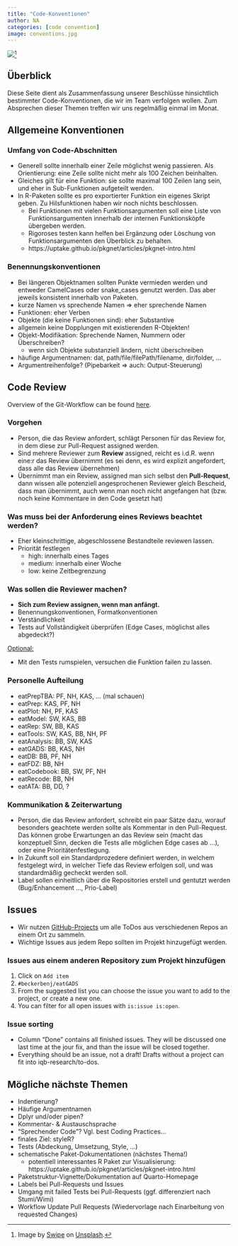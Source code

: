 ```yaml
---
title: "Code-Konventionen"
author: NA
categories: [code convention]
image: conventions.jpg
---
```


![](conventions.jpg)[^1]

[^1]: Image by [Swipe](https://unsplash.com/de/@swipe9?utm_content=creditCopyText&utm_medium=referral&utm_source=unsplash) on [Unsplash](https://unsplash.com/de/fotos/eine-kamera-die-auf-einem-stativ-in-einem-bankettsaal-aufgestellt-ist-AwBKMgnAM3o).

## Überblick

Diese Seite dient als Zusammenfassung unserer Beschlüsse hinsichtlich bestimmter Code-Konventionen, die wir im Team verfolgen wollen. Zum Absprechen dieser Themen treffen wir uns regelmäßig einmal im Monat.

## Allgemeine Konventionen

### Umfang von Code-Abschnitten

-   Generell sollte innerhalb einer Zeile möglichst wenig passieren. Als Orientierung: eine Zeile sollte nicht mehr als 100 Zeichen beinhalten.
-   Gleiches gilt für eine Funktion: sie sollte maximal 100 Zeilen lang sein, und eher in Sub-Funktionen aufgeteilt werden.
-   In R-Paketen sollte es pro exportierter Funktion ein eigenes Skript geben. Zu Hilsfunktionen haben wir noch nichts beschlossen.
    -   Bei Funktionen mit vielen Funktionsargumenten soll eine Liste von Funktionsargumenten innerhalb der internen Funktionsköpfe übergeben werden.
    -   Rigoroses testen kann helfen bei Ergänzung oder Löschung von Funktionsargumenten den Überblick zu behalten.\
    -   https://uptake.github.io/pkgnet/articles/pkgnet-intro.html

### Benennungskonventionen

-   Bei längeren Objektnamen sollten Punkte vermieden werden und entweder CamelCases oder snake_cases genutzt werden. Das aber jeweils konsistent innerhalb von Paketen.
-   kurze Namen vs sprechende Namen =\> eher sprechende Namen
-   Funktionen: eher Verben
-   Objekte (die keine Funktionen sind): eher Substantive
-   allgemein keine Dopplungen mit existierenden R-Objekten!
-   Objekt-Modifikation: Sprechende Namen, Nummern oder Überschreiben?
    -   wenn sich Objekte substanziell ändern, nicht überschreiben
-   häufige Argumentnamen: dat, path/file/filePath/filename, dir/folder, ...
-   Argumentreihenfolge? (Pipebarkeit =\> auch: Output-Steuerung)

## Code Review

Overview of the Git-Workflow can be found [here](https://iqb-research.github.io/IQB-Methods/docs/git/).

### Vorgehen

-   Person, die das Review anfordert, schlägt Personen für das Review for, in dem diese zur Pull-Request assigned werden.
-   Sind mehrere Reviewer zum **Review** assigned, reicht es i.d.R. wenn eine:r das Review übernimmt (es sei denn, es wird explizit angefordert, dass alle das Review übernehmen)
-   Übernimmt man ein Review, assigned man sich selbst den **Pull-Request**, dann wissen alle potenziell angesprochenen Reviewer gleich Bescheid, dass man übernimmt, auch wenn man noch nicht angefangen hat (bzw. noch keine Kommentare in den Code gesetzt hat)

### Was muss bei der Anforderung eines Reviews beachtet werden?

-   Eher kleinschrittige, abgeschlossene Bestandteile reviewen lassen.
-   Priorität festlegen
    -   high: innerhalb eines Tages
    -   medium: innerhalb einer Woche
    -   low: keine Zeitbegrenzung

### Was sollen die Reviewer machen?

-   **Sich zum Review assignen, wenn man anfängt.**
-   Benennungskonventionen, Formatkonventionen
-   Verständlichkeit
-   Tests auf Vollständigkeit überprüfen (Edge Cases, möglichst alles abgedeckt?)

<ins>Optional:</ins>

-   Mit den Tests rumspielen, versuchen die Funktion failen zu lassen.

### Personelle Aufteilung

-   eatPrepTBA: PF, NH, KAS, ... (mal schauen)
-   eatPrep: KAS, PF, NH
-   eatPlot: NH, PF, KAS
-   eatModel: SW, KAS, BB
-   eatRep: SW, BB, KAS
-   eatTools: SW, KAS, BB, NH, PF
-   eatAnalysis: BB, SW, KAS
-   eatGADS: BB, KAS, NH
-   eatDB: BB, PF, NH
-   eatFDZ: BB, NH
-   eatCodebook: BB, SW, PF, NH
-   eatRecode: BB, NH
-   eatATA: BB, DD, ?

### Kommunikation & Zeiterwartung

-   Person, die das Review anfordert, schreibt ein paar Sätze dazu, worauf besonders geachtete werden sollte als Kommentar in den Pull-Request. Das können grobe Erwartungen an das Review sein (macht das konzeptuell Sinn, decken die Tests alle möglichen Edge cases ab ...), oder eine Prioritätenfestlegung.
-   In Zukunft soll ein Standardprozedere definiert werden, in welchem festgelegt wird, in welcher Tiefe das Review erfolgen soll, und was standardmäßig gecheckt werden soll.
-   Label sollen einheitlich über die Repositories erstell und gentutzt werden (Bug/Enhancement ..., Prio-Label)

## Issues

-   Wir nutzen [GitHub-Projects](https://github.com/orgs/iqb-research/projects/5/views/14) um alle ToDos aus verschiedenen Repos an einem Ort zu sammeln.\
-   Wichtige Issues aus jedem Repo sollten im Projekt hinzugefügt werden.

### Issues aus einem anderen Repository zum Projekt hinzufügen

1.  Click on `Add item`
2.  `#beckerbenj/eatGADS`
3.  From the suggested list you can choose the issue you want to add to the project, or create a new one.\
4.  You can filter for all open issues with `is:issue is:open`.

### Issue sorting

-   Column "Done" contains all finished issues. They will be discussed one last time at the jour fix, and than the issue will be closed together.
-   Everything should be an issue, not a draft! Drafts without a project can fit into iqb-research/to-dos.

## Mögliche nächste Themen

-   Indentierung?
-   Häufige Argumentnamen
-   Dplyr und/oder pipen?
-   Kommentar- & Austauschsprache
-   "Sprechender Code"? Vgl. best Coding Practices...
-   finales Ziel: styleR?
-   Tests (Abdeckung, Umsetzung, Style, ...)
-   schematische Paket-Dokumentationen (nächstes Thema!)
    -   potentiell interessantes R Paket zur Visualisierung: https://uptake.github.io/pkgnet/articles/pkgnet-intro.html
-   Paketstruktur-Vignette/Dokumentation auf Quarto-Homepage
-   Labels bei Pull-Requests und Issues
-   Umgang mit failed Tests bei Pull-Requests (ggf. differenziert nach Stumi/Wimi)
-   Workflow Update Pull Requests (Wiedervorlage nach Einarbeitung von requested Changes)
